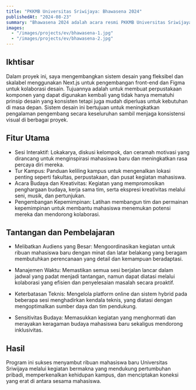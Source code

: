 ```yaml
---
title: "PKKMB Universitas Sriwijaya: Bhawasena 2024"
publishedAt: "2024-08-23"
summary: "Bhawasena 2024 adalah acara resmi PKKMB Universitas Sriwijaya yang bertujuan memperkenalkan mahasiswa baru melalui berbagai kegiatan untuk mendorong kreativitas, kepemimpinan, dan kerja sama tim."
images:
  - "/images/projects/ev/bhawasena-1.jpg"
  - "/images/projects/ev/bhawasena-2.jpg"
---
```


## Ikhtisar

Dalam proyek ini, saya mengembangkan sistem desain yang fleksibel dan skalabel menggunakan Next.js untuk pengembangan front-end dan Figma untuk kolaborasi desain. Tujuannya adalah untuk membuat perpustakaan komponen yang dapat digunakan kembali yang tidak hanya mematuhi prinsip desain yang konsisten tetapi juga mudah diperluas untuk kebutuhan di masa depan. Sistem desain ini bertujuan untuk meningkatkan pengalaman pengembang secara keseluruhan sambil menjaga konsistensi visual di berbagai proyek.

## Fitur Utama
- Sesi Interaktif:
Lokakarya, diskusi kelompok, dan ceramah motivasi yang dirancang untuk menginspirasi mahasiswa baru dan meningkatkan rasa percaya diri mereka.
- Tur Kampus:
Panduan keliling kampus untuk mengenalkan lokasi penting seperti fakultas, perpustakaan, dan pusat kegiatan mahasiswa.
- Acara Budaya dan Kreativitas:
Kegiatan yang mempromosikan penghargaan budaya, kerja sama tim, serta ekspresi kreativitas melalui seni, musik, dan pertunjukan.
- Pengembangan Kepemimpinan:
Latihan membangun tim dan permainan kepemimpinan untuk membantu mahasiswa menemukan potensi mereka dan mendorong kolaborasi.

## Tantangan dan Pembelajaran

- Melibatkan Audiens yang Besar:
Mengoordinasikan kegiatan untuk ribuan mahasiswa baru dengan minat dan latar belakang yang beragam membutuhkan perencanaan yang detail dan kemampuan beradaptasi.

- Manajemen Waktu:
Memastikan semua sesi berjalan lancar dalam jadwal yang padat menjadi tantangan, namun dapat diatasi melalui kolaborasi yang efisien dan penyelesaian masalah secara proaktif.

- Keterbatasan Teknis:
Mengelola platform online dan sistem hybrid pada beberapa sesi menghadirkan kendala teknis, yang diatasi dengan mengoptimalkan sumber daya dan tim pendukung.

- Sensitivitas Budaya:
Memasukkan kegiatan yang menghormati dan merayakan keragaman budaya mahasiswa baru sekaligus mendorong inklusivitas.

## Hasil

Program ini sukses menyambut ribuan mahasiswa baru Universitas Sriwijaya melalui kegiatan bermakna yang mendukung pertumbuhan pribadi, memperkenalkan kehidupan kampus, dan menciptakan koneksi yang erat di antara sesama mahasiswa.